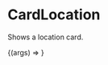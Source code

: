 

<Meta title="components/CardLocation" component={CardLocation} />

# CardLocation
Shows a location card.

<ArgsTable of={CardLocation} />

<Canvas>
  <Story
    name="CardLocation"
    args={{ ...CardLocation.defaultProps}}
  >
    {(args) => <CardLocation {...args} />}
  </Story>
</Canvas>


